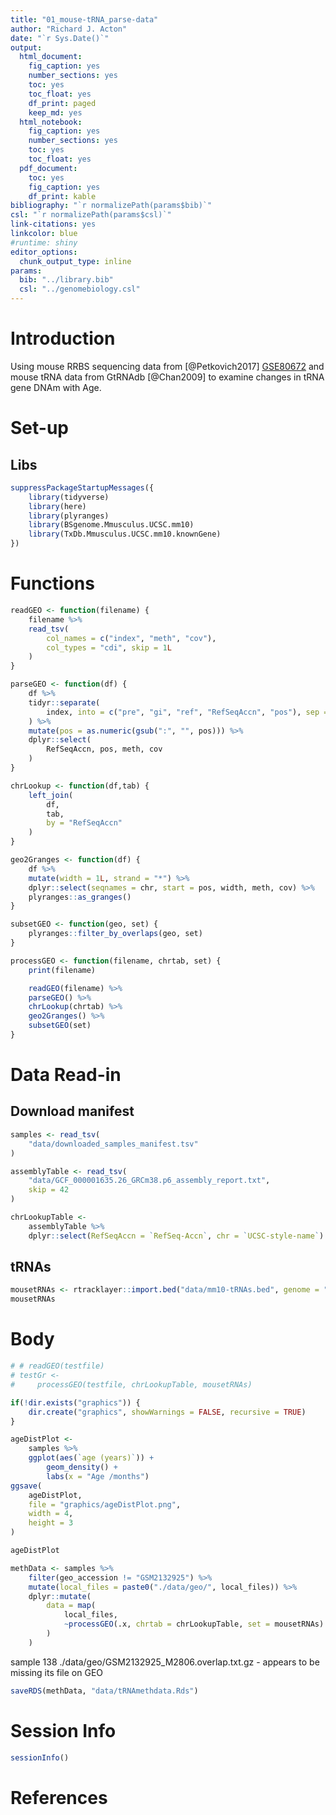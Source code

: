 ```yaml
---
title: "01_mouse-tRNA_parse-data"
author: "Richard J. Acton"
date: "`r Sys.Date()`"
output:
  html_document:
    fig_caption: yes
    number_sections: yes
    toc: yes
    toc_float: yes
    df_print: paged
    keep_md: yes
  html_notebook:
    fig_caption: yes
    number_sections: yes
    toc: yes
    toc_float: yes
  pdf_document:
    toc: yes
    fig_caption: yes
    df_print: kable
bibliography: "`r normalizePath(params$bib)`"
csl: "`r normalizePath(params$csl)`"
link-citations: yes
linkcolor: blue
#runtime: shiny
editor_options: 
  chunk_output_type: inline
params:
  bib: "../library.bib"
  csl: "../genomebiology.csl"
---
```


# Introduction

Using mouse RRBS sequencing data from [@Petkovich2017] [GSE80672](https://www.ncbi.nlm.nih.gov/geo/query/acc.cgi?acc=GSE80672) and mouse tRNA data from GtRNAdb [@Chan2009] to examine changes in tRNA gene DNAm with Age.

# Set-up

## Libs

```r
suppressPackageStartupMessages({
    library(tidyverse)
    library(here)
    library(plyranges)
    library(BSgenome.Mmusculus.UCSC.mm10)
    library(TxDb.Mmusculus.UCSC.mm10.knownGene)
})
```

# Functions

```r
readGEO <- function(filename) {
    filename %>%
    read_tsv(
        col_names = c("index", "meth", "cov"),
        col_types = "cdi", skip = 1L
    )
}
```

```r
parseGEO <- function(df) {
    df %>%
    tidyr::separate(
        index, into = c("pre", "gi", "ref", "RefSeqAccn", "pos"), sep = "\\|"
    ) %>%
    mutate(pos = as.numeric(gsub(":", "", pos))) %>%
    dplyr::select(
        RefSeqAccn, pos, meth, cov
    )
}
```

```r
chrLookup <- function(df,tab) {
    left_join(
        df,
        tab,
        by = "RefSeqAccn"
    )
}
```

```r
geo2Granges <- function(df) {
    df %>%
    mutate(width = 1L, strand = "*") %>%
    dplyr::select(seqnames = chr, start = pos, width, meth, cov) %>%
    plyranges::as_granges()
}
```

```r
subsetGEO <- function(geo, set) {
    plyranges::filter_by_overlaps(geo, set)
}
```

```r
processGEO <- function(filename, chrtab, set) {
	print(filename)

	readGEO(filename) %>%
	parseGEO() %>%
	chrLookup(chrtab) %>%
	geo2Granges() %>%
	subsetGEO(set)
}
```

# Data Read-in

## Download manifest

```r
samples <- read_tsv(
    "data/downloaded_samples_manifest.tsv"
)
```

```r
assemblyTable <- read_tsv(
    "data/GCF_000001635.26_GRCm38.p6_assembly_report.txt",
    skip = 42
)

chrLookupTable <- 
    assemblyTable %>% 
    dplyr::select(RefSeqAccn = `RefSeq-Accn`, chr = `UCSC-style-name`)
```

## tRNAs

```r
mousetRNAs <- rtracklayer::import.bed("data/mm10-tRNAs.bed", genome = "mm10")
mousetRNAs
```

# Body

```r
# # readGEO(testfile)
# testGr <- 
#     processGEO(testfile, chrLookupTable, mousetRNAs)
```

```r
if(!dir.exists("graphics")) {
	dir.create("graphics", showWarnings = FALSE, recursive = TRUE)
}

ageDistPlot <- 
	samples %>% 
	ggplot(aes(`age (years)`)) + 
		geom_density() + 
		labs(x = "Age /months")
ggsave(
	ageDistPlot,
	file = "graphics/ageDistPlot.png",
	width = 4,
	height = 3
)

ageDistPlot 
```

```r
methData <- samples %>%
	filter(geo_accession != "GSM2132925") %>%
	mutate(local_files = paste0("./data/geo/", local_files)) %>%
	dplyr::mutate(
		data = map(
			local_files,
			~processGEO(.x, chrtab = chrLookupTable, set = mousetRNAs)
		)
	)
```

sample 138 ./data/geo/GSM2132925_M2806.overlap.txt.gz - appears to be missing its file on GEO

```r
saveRDS(methData, "data/tRNAmethdata.Rds")
```

# Session Info

```r
sessionInfo()
```

# References

<div id = "refs"></div>

